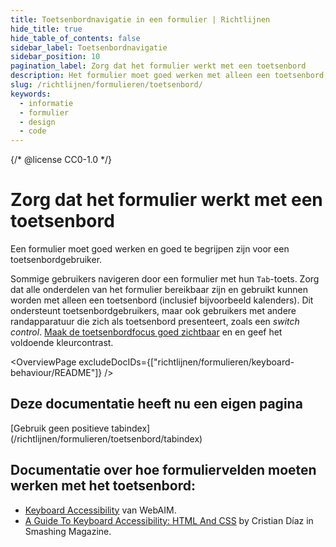 ```yaml
---
title: Toetsenbordnavigatie in een formulier | Richtlijnen
hide_title: true
hide_table_of_contents: false
sidebar_label: Toetsenbordnavigatie
sidebar_position: 10
pagination_label: Zorg dat het formulier werkt met een toetsenbord
description: Het formulier moet goed werken met alleen een toetsenbord, zonder gebruik te maken van een muis.
slug: /richtlijnen/formulieren/toetsenbord/
keywords:
  - informatie
  - formulier
  - design
  - code
---
```


{/* @license CC0-1.0 */}


# Zorg dat het formulier werkt met een toetsenbord

Een formulier moet goed werken en goed te begrijpen zijn voor een toetsenbordgebruiker.

Sommige gebruikers navigeren door een formulier met hun `Tab`-toets. Zorg dat alle onderdelen van het formulier bereikbaar zijn en gebruikt kunnen worden met alleen een toetsenbord (inclusief bijvoorbeeld kalenders). Dit ondersteunt toetsenbordgebruikers, maar ook gebruikers met andere randapparatuur die zich als toetsenbord presenteert, zoals een _switch control_. [Maak de toetsenbordfocus goed zichtbaar](/richtlijnen/formulieren/visueel-ontwerp/focus-goed-zichtbaar) en en geef het voldoende kleurcontrast.

<OverviewPage excludeDocIDs={["richtlijnen/formulieren/keyboard-behaviour/README"]} />

## Deze documentatie heeft nu een eigen pagina

<FragmentRedirect id="gebruik-geen-positieve-tabindex">
  [Gebruik geen positieve tabindex](/richtlijnen/formulieren/toetsenbord/tabindex)
</FragmentRedirect>

## Documentatie over hoe formuliervelden moeten werken met het toetsenbord:

- [Keyboard Accessibility](https://webaim.org/techniques/keyboard/) van WebAIM.
- [A Guide To Keyboard Accessibility: HTML And CSS](https://www.smashingmagazine.com/2022/11/guide-keyboard-accessibility-html-css-part1/) by Cristian Díaz in Smashing Magazine.

<FormFooterInfo />
